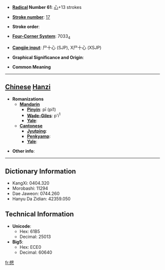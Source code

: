 * '''[[Wiktionary:Chinese radical index| Radical]] Number 61''': [[Wiktionary:Chinese radical index 心|心]]+13 strokes

* '''[[Wiktionary:Chinese total strokes index|Stroke number]]''': [[Wiktionary:Chinese total strokes index 17|17]]

* '''Stroke order''': 

* '''[[Wiktionary:Chinese four corner index|Four-Corner System]]''': 7033<sub>4</sub>

* '''[[Wiktionary:Chinese Cangjie index|Cangjie input]]''': 尸十心 (SJP), X尸十心 (XSJP)

* '''Graphical Significance and Origin''': 

* '''Common Meaning'''

----

== [[Chinese]] [[Hanzi]] ==

* '''Romanizations'''
** '''[[Mandarin]]'''
*** '''[[Pinyin]]''': pī (pi1)
*** '''[[Wade-Giles]]''': p'i<sup>1</sup>
*** '''[[Yale]]''': 
** '''[[Cantonese]]'''
*** '''[[Jyutping]]''':
*** '''[[Penkyamp]]''': 
*** '''[[Yale]]''': 

* '''Other info''': 

----

== Dictionary Information ==

* KangXi: 0404.320
* Morobashi: 11294
* Dae Jaweon: 0744.260
* Hanyu Da Zidian: 42359.050

== Technical Information ==

* '''Unicode''':
** Hex: 61B5
** Decimal: 25013
* '''Big5''':
** Hex: ECE0
** Decimal: 60640

[[fr:憵]]